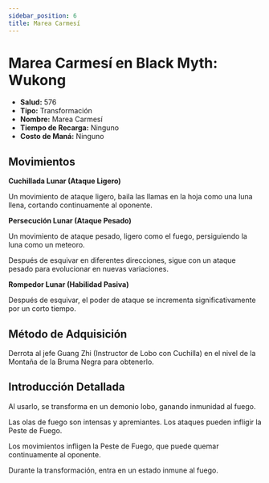 ```yaml
---
sidebar_position: 6
title: Marea Carmesí
---
```


# Marea Carmesí en Black Myth: Wukong

- **Salud:** 576
- **Tipo:** Transformación
- **Nombre:** Marea Carmesí
- **Tiempo de Recarga:** Ninguno
- **Costo de Maná:** Ninguno

## Movimientos

**Cuchillada Lunar (Ataque Ligero)**

Un movimiento de ataque ligero, baila las llamas en la hoja como una luna llena, cortando continuamente al oponente.

**Persecución Lunar (Ataque Pesado)**

Un movimiento de ataque pesado, ligero como el fuego, persiguiendo la luna como un meteoro.

Después de esquivar en diferentes direcciones, sigue con un ataque pesado para evolucionar en nuevas variaciones.

**Rompedor Lunar (Habilidad Pasiva)**

Después de esquivar, el poder de ataque se incrementa significativamente por un corto tiempo.

## Método de Adquisición

Derrota al jefe Guang Zhi (Instructor de Lobo con Cuchilla) en el nivel de la Montaña de la Bruma Negra para obtenerlo.

## Introducción Detallada

Al usarlo, se transforma en un demonio lobo, ganando inmunidad al fuego.

Las olas de fuego son intensas y apremiantes. Los ataques pueden infligir la Peste de Fuego.

Los movimientos infligen la Peste de Fuego, que puede quemar continuamente al oponente.

Durante la transformación, entra en un estado inmune al fuego.